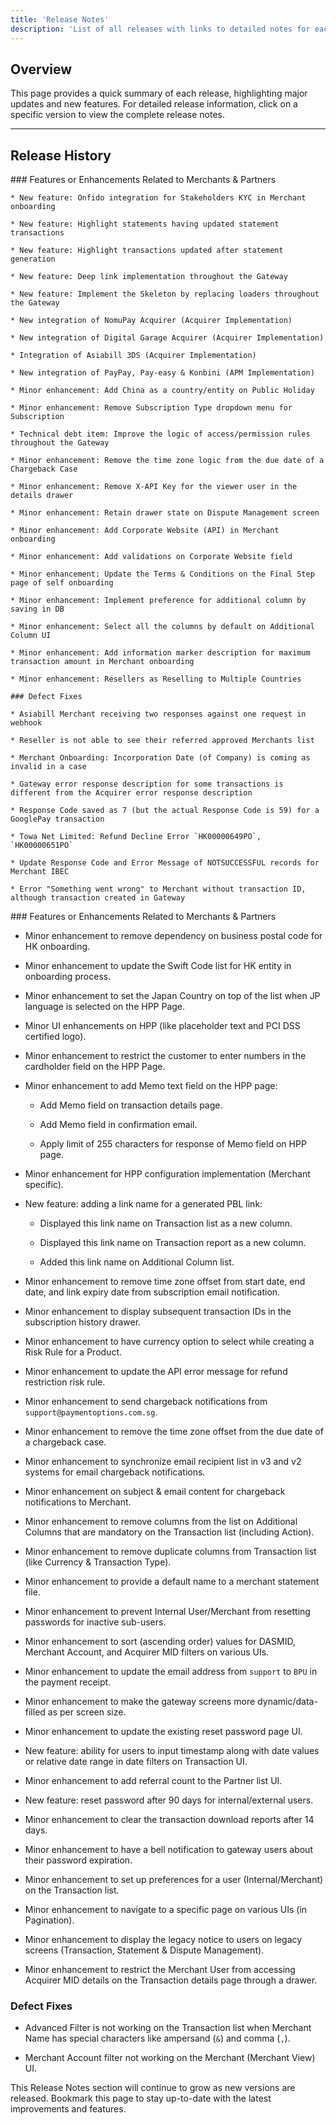 ```yaml
---
title: 'Release Notes'
description: 'List of all releases with links to detailed notes for each version.'
---
```


## **Overview**

This page provides a quick summary of each release, highlighting major updates and new features. For detailed release information, click on a specific version to view the complete release notes.

***

## **Release History**

<Update label="2024-12-03" description="Release 20">
  <div style={{ fontSize: '12px' }}>
    ### Features or Enhancements Related to Merchants & Partners

    * New feature: Onfido integration for Stakeholders KYC in Merchant onboarding

    * New feature: Highlight statements having updated statement transactions

    * New feature: Highlight transactions updated after statement generation

    * New feature: Deep link implementation throughout the Gateway

    * New feature: Implement the Skeleton by replacing loaders throughout the Gateway

    * New integration of NomuPay Acquirer (Acquirer Implementation)

    * New integration of Digital Garage Acquirer (Acquirer Implementation)

    * Integration of Asiabill 3DS (Acquirer Implementation)

    * New integration of PayPay, Pay-easy & Konbini (APM Implementation)

    * Minor enhancement: Add China as a country/entity on Public Holiday

    * Minor enhancement: Remove Subscription Type dropdown menu for Subscription

    * Technical debt item: Improve the logic of access/permission rules throughout the Gateway

    * Minor enhancement: Remove the time zone logic from the due date of a Chargeback Case

    * Minor enhancement: Remove X-API Key for the viewer user in the details drawer

    * Minor enhancement: Retain drawer state on Dispute Management screen

    * Minor enhancement: Add Corporate Website (API) in Merchant onboarding

    * Minor enhancement: Add validations on Corporate Website field

    * Minor enhancement: Update the Terms & Conditions on the Final Step page of self onboarding

    * Minor enhancement: Implement preference for additional column by saving in DB

    * Minor enhancement: Select all the columns by default on Additional Column UI

    * Minor enhancement: Add information marker description for maximum transaction amount in Merchant onboarding

    * Minor enhancement: Resellers as Reselling to Multiple Countries

    ### Defect Fixes

    * Asiabill Merchant receiving two responses against one request in webhook

    * Reseller is not able to see their referred approved Merchants list

    * Merchant Onboarding: Incorporation Date (of Company) is coming as invalid in a case

    * Gateway error response description for some transactions is different from the Acquirer error response description

    * Response Code saved as 7 (but the actual Response Code is 59) for a GooglePay transaction

    * Towa Net Limited: Refund Decline Error `HK00000649PO`, `HK00000651PO`

    * Update Response Code and Error Message of NOTSUCCESSFUL records for Merchant IBEC

    * Error "Something went wrong" to Merchant without transaction ID, although transaction created in Gateway
  </div>
</Update>

<Update label="2024-10-01" description="Release 19">
  ### Features or Enhancements Related to Merchants & Partners

  * Minor enhancement to remove dependency on business postal code for HK onboarding.

  * Minor enhancement to update the Swift Code list for HK entity in onboarding process.

  * Minor enhancement to set the Japan Country on top of the list when JP language is selected on the HPP Page.

  * Minor UI enhancements on HPP (like placeholder text and PCI DSS certified logo).

  * Minor enhancement to restrict the customer to enter numbers in the cardholder field on the HPP Page.

  * Minor enhancement to add Memo text field on the HPP page:

    * Add Memo field on transaction details page.

    * Add Memo field in confirmation email.

    * Apply limit of 255 characters for response of Memo field on HPP page.

  * Minor enhancement for HPP configuration implementation (Merchant specific).

  * New feature: adding a link name for a generated PBL link:

    * Displayed this link name on Transaction list as a new column.

    * Displayed this link name on Transaction report as a new column.

    * Added this link name on Additional Column list.

  * Minor enhancement to remove time zone offset from start date, end date, and link expiry date from subscription email notification.

  * Minor enhancement to display subsequent transaction IDs in the subscription history drawer.

  * Minor enhancement to have currency option to select while creating a Risk Rule for a Product.

  * Minor enhancement to update the API error message for refund restriction risk rule.

  * Minor enhancement to send chargeback notifications from `support@paymentoptions.com.sg`.

  * Minor enhancement to remove the time zone offset from the due date of a chargeback case.

  * Minor enhancement to synchronize email recipient list in v3 and v2 systems for email chargeback notifications.

  * Minor enhancement on subject & email content for chargeback notifications to Merchant.

  * Minor enhancement to remove columns from the list on Additional Columns that are mandatory on the Transaction list (including Action).

  * Minor enhancement to remove duplicate columns from Transaction list (like Currency & Transaction Type).

  * Minor enhancement to provide a default name to a merchant statement file.

  * Minor enhancement to prevent Internal User/Merchant from resetting passwords for inactive sub-users.

  * Minor enhancement to sort (ascending order) values for DASMID, Merchant Account, and Acquirer MID filters on various UIs.

  * Minor enhancement to update the email address from `support` to `BPU` in the payment receipt.

  * Minor enhancement to make the gateway screens more dynamic/data-filled as per screen size.

  * Minor enhancement to update the existing reset password page UI.

  * New feature: ability for users to input timestamp along with date values or relative date range in date filters on Transaction UI.

  * Minor enhancement to add referral count to the Partner list UI.

  * New feature: reset password after 90 days for internal/external users.

  * Minor enhancement to clear the transaction download reports after 14 days.

  * Minor enhancement to have a bell notification to gateway users about their password expiration.

  * Minor enhancement to set up preferences for a user (Internal/Merchant) on the Transaction list.

  * Minor enhancement to navigate to a specific page on various UIs (in Pagination).

  * Minor enhancement to display the legacy notice to users on legacy screens (Transaction, Statement & Dispute Management).

  * Minor enhancement to restrict the Merchant User from accessing Acquirer MID details on the Transaction details page through a drawer.

  ### Defect Fixes

  * Advanced Filter is not working on the Transaction list when Merchant Name has special characters like ampersand (`&`) and comma (`,`).

  * Merchant Account filter not working on the Merchant (Merchant View) UI.
</Update>

<Note>
  This Release Notes section will continue to grow as new versions are released. Bookmark this page to stay up-to-date with the latest improvements and features.
</Note>